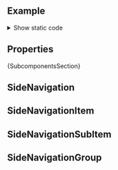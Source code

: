 
<Meta of={ComponentStories} />

<DocsHeader />

<br />

## Example

<Canvas of={ComponentStories.Default} />

<details>
<summary>Show static code</summary>

```tsx
function NavigationLayoutComponent(props) {
  const [selectedContent, setSelectedContent] = useState('Home');
  const [mode, setMode] = useState(props.mode);
  const navigationLayoutRef = useRef<NavigationLayoutDomRef>(null);

  const handleSelectionChange: SideNavigationPropTypes['onSelectionChange'] = (e) => {
    setSelectedContent(e.detail.item.text);
  };

  useEffect(() => {
    setMode(props.mode);
  }, [props.mode]);

  return (
    <div style={{ position: 'relative', height: '800px' }}>
      <NavigationLayout
        {...props}
        ref={navigationLayoutRef}
        mode={mode}
        header={
          <ShellBar
            startButton={
              <Button
                icon={menuIcon}
                onClick={() => {
                  if (navigationLayoutRef.current?.isSideCollapsed()) {
                    setMode(NavigationLayoutMode.Expanded);
                  } else {
                    setMode(NavigationLayoutMode.Collapsed);
                  }
                }}
              />
            }
            primaryTitle="UI5 Web Components for React"
            secondaryTitle="The Best Run SAP"
          />
        }
        sideContent={
          <SideNavigation slot="sideContent" onSelectionChange={handleSelectionChange}>
            <SideNavigationItem text="Home" icon="home" />
            <SideNavigationGroup text="Group 1" expanded>
              <SideNavigationItem text="Item 1" icon="locate-me" expanded>
                <SideNavigationSubItem text="Sub Item 1" />
                <SideNavigationSubItem text="Sub Item 2" />
              </SideNavigationItem>
              <SideNavigationItem text="Item 2" icon="calendar" expanded>
                <SideNavigationSubItem text="Sub Item 3" />
                <SideNavigationSubItem text="Sub Item 4" />
              </SideNavigationItem>
              <SideNavigationItem text="Item 3" icon="activity-assigned-to-goal" expanded>
                <SideNavigationSubItem text="Sub Item 5" />
                <SideNavigationSubItem text="Sub Item 6" />
              </SideNavigationItem>
            </SideNavigationGroup>
            <SideNavigationGroup text="Group 2" expanded>
              <SideNavigationItem text="Item 4" icon="history" />
              <SideNavigationItem text="Item 5" icon="source-code" />
              <SideNavigationItem text="Item 6" icon="background" />
            </SideNavigationGroup>

            <SideNavigationItem
              slot="fixedItems"
              text="Legal"
              href="https://www.sap.com/about/legal/impressum.html"
              target="_blank"
              icon="compare"
            />
            <SideNavigationItem
              slot="fixedItems"
              text="Privacy"
              href="https://www.sap.com/about/legal/privacy.html"
              target="_blank"
              icon="locked"
            />
            <SideNavigationItem
              slot="fixedItems"
              text="Terms of Use"
              href="https://www.sap.com/terms-of-use"
              target="_blank"
              icon="document-text"
            />
          </SideNavigation>
        }
      >
        <div style={{ padding: '1rem' }}>
          <div>
            <Title>{selectedContent}</Title>
            <br />
            <Text>
              Lorem ipsum dolor sit amet, consectetur adipiscing elit. Sed do eiusmod tempor incididunt ut labore et
              dolore magna aliqua. Ut enim ad minim veniam, quis nostrud exercitation ullamco laboris nisi ut aliquip ex
              ea commodo consequat. Duis aute irure dolor in reprehenderit in voluptate velit esse cillum dolore eu
              fugiat nulla pariatur. Excepteur sint occaecat cupidatat non proident, sunt in culpa qui officia deserunt
              mollit anim id est laborum.
            </Text>
          </div>
        </div>
      </NavigationLayout>
    </div>
  );
}
```

</details>

## Properties

<ControlsWithNote of={ComponentStories.Default} />

<Markdown>{SubcomponentsSection}</Markdown>

## SideNavigation

<Description of={SideNavigation} />
<ArgTypesWithNote of={SideNavigation} />

## SideNavigationItem

<Description of={SideNavigationItem} />
<ArgTypesWithNote of={SideNavigationItem} />

## SideNavigationSubItem

<Description of={SideNavigationSubItem} />
<ArgTypesWithNote of={SideNavigationSubItem} />

## SideNavigationGroup

<Description of={SideNavigationGroup} />
<ArgTypesWithNote of={SideNavigationGroup} />

<Footer />
